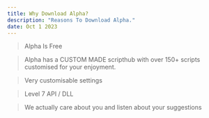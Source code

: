 ```yaml
---
title: Why Download Alpha?
description: "Reasons To Download Alpha."
date: Oct 1 2023
---
```


> Alpha Is Free

> Alpha has a CUSTOM MADE scripthub with over 150+ scripts customised for your enjoyment.

> Very customisable settings

> Level 7 API / DLL

> We actually care about you and listen about your suggestions
